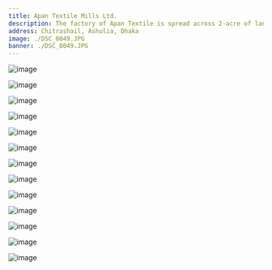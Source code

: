 ```yaml
---
title: Apan Textile Mills Ltd.
description: The factory of Apan Textile is spread across 2-acre of land in Ashulia. It has a workforce consisting of 500 employees working there. The factory has the production capacity of 12,000 meter per day.
address: Chitrashail, Ashulia, Dhaka
image: ./DSC_0049.JPG
banner: ./DSC_0049.JPG
---
```


<Row>
<Col>

![image](./DSC_0029.JPG)

</Col>
<Col>

![image](./DSC_0036.JPG)

</Col>
</Row>

<Row>
<Col>

![image](./DSC_0042.JPG)

</Col>
<Col>

![image](./DSC_0048.JPG)

</Col>
</Row>

<Row>
<Col>

![image](./DSC_0018.JPG)

</Col>
<Col>

![image](./DSC_0058.JPG)

</Col>
</Row>

<Row>
<Col>

![image](./DSC_0131.JPG)

</Col>
<Col>

![image](./DSC_0135.JPG)

</Col>
</Row>

<Row>
<Col>

![image](./DSC_0137.JPG)

</Col>
<Col>

![image](./DSC_0138.JPG)

</Col>
</Row>

<Row>
<Col>

![image](./DSC_0140.JPG)

</Col>
<Col>

![image](./IMG20210224110928.jpg)

</Col>
</Row>

<Row>
<Col>

![image](./IMG20210224111253.jpg)

</Col>
</Row>
